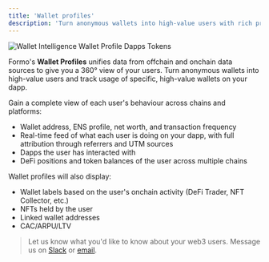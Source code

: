 ```yaml
---
title: 'Wallet profiles'
description: 'Turn anonymous wallets into high-value users with rich profiles of DeFi holdings and real-time behavior.'
---
```


<Frame caption="View a user's DeFi positions and token balances across multiple chains.">
	<img src="/images/screenshots/wallet-profile-dapps.png" alt="Wallet Intelligence Wallet Profile Dapps Tokens" />
</Frame>

Formo's **Wallet Profiles** unifies data from offchain and onchain data sources to give you a 360° view of your users.
Turn anonymous wallets into high-value users and track usage of specific, high-value wallets on your dapp.

Gain a complete view of each user's behaviour across chains and platforms:
- Wallet address, ENS profile, net worth, and transaction frequency
- Real-time feed of what each user is doing on your dapp, with full attribution through referrers and UTM sources
- Dapps the user has interacted with
- DeFi positions and token balances of the user across multiple chains

Wallet profiles will also display:
- Wallet labels based on the user's onchain activity (DeFi Trader, NFT Collector, etc.)
- NFTs held by the user
- Linked wallet addresses
- CAC/ARPU/LTV

> Let us know what you'd like to know about your web3 users. Message us on [Slack](https://formo.so/slack) or [email](mailto:yos@formo.so).

